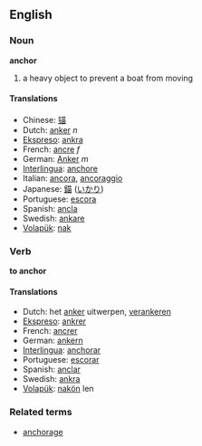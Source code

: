 ==English==
=== Noun ===
'''anchor'''

# a heavy object to prevent a boat from moving

==== Translations ====
*Chinese: [[锚]]
*Dutch: [[anker]] ''n''
*[[Ekspreso]]: [[ankra]] 
*French: [[ancre]] ''f''
*German: [[Anker]] ''m''
*[[Interlingua]]: [[anchore]] 
*Italian: [[ancora]], [[ancoraggio]] 
*Japanese: [[錨]] ([[いかり]])
*Portuguese: [[escora]] 
*Spanish: [[ancla]] 
*Swedish: [[ankare]]
*[[Volapük]]: [[nak]]

=== Verb ===
'''to anchor'''

==== Translations ====
*Dutch: het [[anker]] uitwerpen, [[verankeren]]
*[[Ekspreso]]: [[ankrer]] 
*French: [[ancrer]]
*German: [[ankern]]
*[[Interlingua]]: [[anchorar]] 
*Portuguese: [[escorar]] 
*Spanish: [[anclar]]
*Swedish: [[ankra]] 
*[[Volapük]]: [[nakön]] len

===Related terms===
*[[anchorage]]